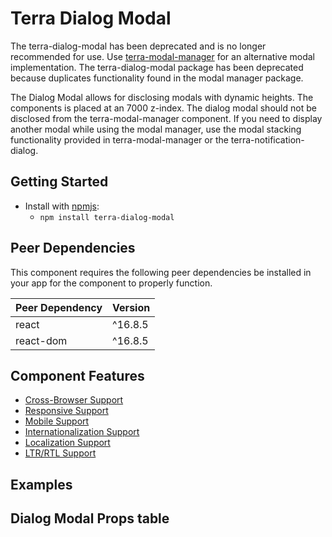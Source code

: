 

<Badge />

# Terra Dialog Modal

<Notice variant="deprecation">

The terra-dialog-modal has been deprecated and is no longer recommended for use. Use [terra-modal-manager](/application/terra-application/components/modal-manager) for an alternative modal implementation. The terra-dialog-modal package has been deprecated because duplicates functionality found in the modal manager package.

</Notice>

The Dialog Modal allows for disclosing modals with dynamic heights. The components is placed at an 7000 z-index. The dialog modal should not be disclosed from the terra-modal-manager component. If you need to display another modal while using the modal manager, use the modal stacking functionality provided in terra-modal-manager or the terra-notification-dialog.


## Getting Started

- Install with [npmjs](https://www.npmjs.com):
  - `npm install terra-dialog-modal`

<!-- AUTO-GENERATED-CONTENT:START Peer Dependencies -->
## Peer Dependencies

This component requires the following peer dependencies be installed in your app for the component to properly function.

| Peer Dependency | Version |
|-|-|
| react | ^16.8.5 |
| react-dom | ^16.8.5 |

<!-- AUTO-GENERATED-CONTENT:END -->

## Component Features

 * [Cross-Browser Support](https://engineering.cerner.com/terra-ui/about/terra-ui/component-standards#cross-browser-support)
 * [Responsive Support](https://engineering.cerner.com/terra-ui/about/terra-ui/component-standards#responsive-support)
 * [Mobile Support](https://engineering.cerner.com/terra-ui/about/terra-ui/component-standards#mobile-support)
 * [Internationalization Support](https://engineering.cerner.com/terra-ui/about/terra-ui/component-standards#internationalization-i18n)
 * [Localization Support](https://engineering.cerner.com/terra-ui/about/terra-ui/component-standards#internationalization-i18n)
 * [LTR/RTL Support](https://engineering.cerner.com/terra-ui/about/terra-ui/component-standards#ltr--rtl)

## Examples
<DefaultDialogModal title='Default Dialog Modal' />
<DialogModalWithLongText title='Dialog Modal With Long Text' />
<DialogModalWithCustomHeaderAndCustomFooter title='Dialog Modal With Custom Header and Custom Footer' />

## Dialog Modal Props table
<DialogModalPropsTable />
